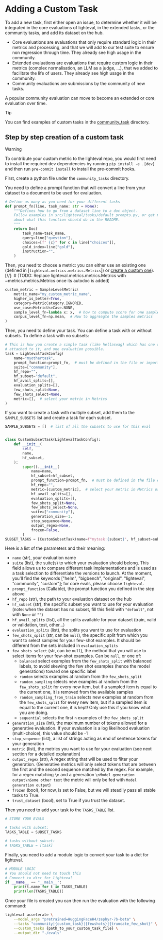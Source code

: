 # Adding a Custom Task

To add a new task, first either open an issue, to determine whether it will be
integrated in the core evaluations of lighteval, in the extended tasks, or the
community tasks, and add its dataset on the hub.

- Core evaluations are evaluations that only require standard logic in their
  metrics and processing, and that we will add to our test suite to ensure non
  regression through time. They already see high usage in the community.
- Extended evaluations are evaluations that require custom logic in their
  metrics (complex normalisation, an LLM as a judge, ...), that we added to
  facilitate the life of users. They already see high usage in the community.
- Community evaluations are submissions by the community of new tasks.

A popular community evaluation can move to become an extended or core evaluation over time.

> [!TIP]
> You can find examples of custom tasks in the <a href="https://github.com/huggingface/lighteval/tree/main/community_tasks">community_task</a> directory.

## Step by step creation of a custom task

> [!WARNING]
> To contribute your custom metric to the lighteval repo, you would first need
> to install the required dev dependencies by running `pip install -e .[dev]`
> and then run `pre-commit install` to install the pre-commit hooks.

First, create a python file under the `community_tasks` directory.

You need to define a prompt function that will convert a line from your
dataset to a document to be used for evaluation.

```python
# Define as many as you need for your different tasks
def prompt_fn(line, task_name: str = None):
    """Defines how to go from a dataset line to a doc object.
    Follow examples in src/lighteval/tasks/default_prompts.py, or get more info
    about what this function should do in the README.
    """
    return Doc(
        task_name=task_name,
        query=line["question"],
        choices=[f" {c}" for c in line["choices"]],
        gold_index=line["gold"],
        instruction="",
    )
```

Then, you need to choose a metric: you can either use an existing one (defined
in [`lighteval.metrics.metrics.Metrics`]) or [create a custom one](adding-a-new-metric)).
[//]: # (TODO: Replace lighteval.metrics.metrics.Metrics with ~metrics.metrics.Metrics once its autodoc is added)

```python
custom_metric = SampleLevelMetric(
    metric_name="my_custom_metric_name",
    higher_is_better=True,
    category=MetricCategory.IGNORED,
    use_case=MetricUseCase.NONE,
    sample_level_fn=lambda x: x,  # how to compute score for one sample
    corpus_level_fn=np.mean,  # How to aggreagte the samples metrics
)
```

Then, you need to define your task. You can define a task with or without subsets.
To define a task with no subsets:

```python
# This is how you create a simple task (like hellaswag) which has one single subset
# attached to it, and one evaluation possible.
task = LightevalTaskConfig(
    name="myothertask",
    prompt_function=prompt_fn,  # must be defined in the file or imported from src/lighteval/tasks/tasks_prompt_formatting.py
    suite=["community"],
    hf_repo="",
    hf_subset="default",
    hf_avail_splits=[],
    evaluation_splits=[],
    few_shots_split=None,
    few_shots_select=None,
    metric=[],  # select your metric in Metrics
)
```

If you want to create a task with multiple subset, add them to the
`SAMPLE_SUBSETS` list and create a task for each subset.

```python
SAMPLE_SUBSETS = []  # list of all the subsets to use for this eval


class CustomSubsetTask(LightevalTaskConfig):
    def __init__(
        self,
        name,
        hf_subset,
    ):
        super().__init__(
            name=name,
            hf_subset=hf_subset,
            prompt_function=prompt_fn,  # must be defined in the file or imported from src/lighteval/tasks/tasks_prompt_formatting.py
            hf_repo="",
            metric=[custom_metric],  # select your metric in Metrics or use your custom_metric
            hf_avail_splits=[],
            evaluation_splits=[],
            few_shots_split=None,
            few_shots_select=None,
            suite=["community"],
            generation_size=-1,
            stop_sequence=None,
            output_regex=None,
            frozen=False,
        )
SUBSET_TASKS = [CustomSubsetTask(name=f"mytask:{subset}", hf_subset=subset) for subset in SAMPLE_SUBSETS]
```

Here is a list of the parameters and their meaning:

- `name` (str), your evaluation name
- `suite` (list), the suite(s) to which your evaluation should belong. This
  field allows us to compare different task implementations and is used as a
  task selection to differentiate the versions to launch. At the moment, you'll
  find the keywords ["helm", "bigbench", "original", "lighteval", "community",
  "custom"]; for core evals, please choose `lighteval`.
- `prompt_function` (Callable), the prompt function you defined in the step
  above
- `hf_repo` (str), the path to your evaluation dataset on the hub
- `hf_subset` (str), the specific subset you want to use for your evaluation
  (note: when the dataset has no subset, fill this field with `"default"`, not
  with `None` or `""`)
- `hf_avail_splits` (list), all the splits available for your dataset (train,
  valid or validation, test, other...)
- `evaluation_splits` (list), the splits you want to use for evaluation
- `few_shots_split` (str, can be `null`), the specific split from which you
  want to select samples for your few-shot examples. It should be different
  from the sets included in `evaluation_splits`
- `few_shots_select` (str, can be `null`), the method that you will use to
  select items for your few-shot examples. Can be `null`, or one of:
    - `balanced` select examples from the `few_shots_split` with balanced
      labels, to avoid skewing the few shot examples (hence the model
      generations) toward one specific label
    - `random` selects examples at random from the `few_shots_split`
    - `random_sampling` selects new examples at random from the
      `few_shots_split` for every new item, but if a sampled item is equal to
      the current one, it is removed from the available samples
    - `random_sampling_from_train` selects new examples at random from the
      `few_shots_split` for every new item, but if a sampled item is equal to
      the current one, it is kept! Only use this if you know what you are
      doing.
    - `sequential` selects the first `n` examples of the `few_shots_split`
- `generation_size` (int), the maximum number of tokens allowed for a
  generative evaluation. If your evaluation is a log likelihood evaluation
  (multi-choice), this value should be -1
- `stop_sequence` (list), a list of strings acting as end of sentence tokens
  for your generation
- `metric` (list), the metrics you want to use for your evaluation (see next
  section for a detailed explanation)
- `output_regex` (str), A regex string that will be used to filter your
  generation. (Generative metrics will only select tokens that are between the
  first and the second sequence matched by the regex. For example, for a regex
  matching `\n` and a generation `\nModel generation output\nSome other text`
  the metric will only be fed with `Model generation output`)
- `frozen` (bool), for now, is set to False, but we will steadily pass all
  stable tasks to True.
- `trust_dataset` (bool), set to True if you trust the dataset.


Then you need to add your task to the `TASKS_TABLE` list.

```python
# STORE YOUR EVALS

# tasks with subset:
TASKS_TABLE = SUBSET_TASKS

# tasks without subset:
# TASKS_TABLE = [task]
```

Finally, you need to add a module logic to convert your task to a dict for lighteval.

```python
# MODULE LOGIC
# You should not need to touch this
# Convert to dict for lighteval
if __name__ == "__main__":
    print(t.name for t in TASKS_TABLE)
    print(len(TASKS_TABLE))
```

Once your file is created you can then run the evaluation with the following command:

```bash
lighteval accelerate \
    --model_args "pretrained=HuggingFaceH4/zephyr-7b-beta" \
    --tasks "community|{custom_task}|{fewshots}|{truncate_few_shot}" \
    --custom_tasks {path_to_your_custom_task_file} \
    --output_dir "./evals"
```

